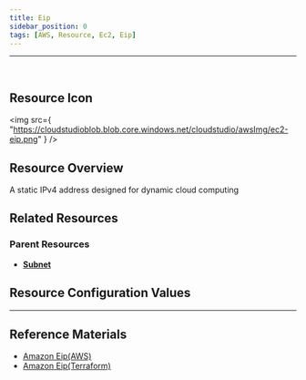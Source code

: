 ```yaml
---
title: Eip
sidebar_position: 0
tags: [AWS, Resource, Ec2, Eip]
---
```


<hr />
<br />

## Resource Icon

<img
    src={
        "https://cloudstudioblob.blob.core.windows.net/cloudstudio/awsImg/ec2-eip.png"
    }
/>

## Resource Overview

A static IPv4 address designed for dynamic cloud computing

## Related Resources

### Parent Resources


-   [**Subnet**](https://docs.cstudio.app/docs/resource/aws/Vpc/Subnet)

## Resource Configuration Values

---

## Reference Materials

-   [Amazon Eip(AWS)](https://docs.aws.amazon.com/ko_kr/AWSEC2/latest/UserGuide/elastic-ip-addresses-eip.html)
-   [Amazon Eip(Terraform)](https://registry.terraform.io/providers/hashicorp/aws/latest/docs/resources/eip)
